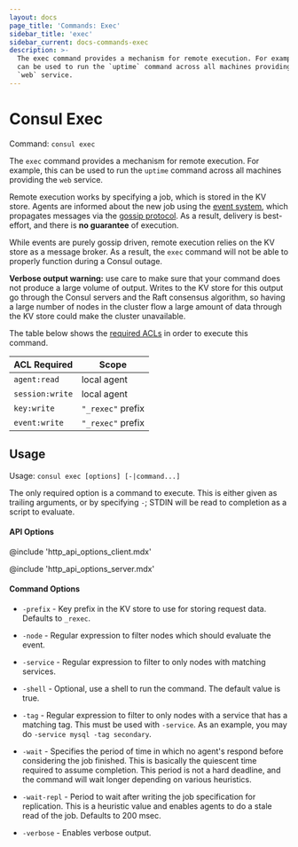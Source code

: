 ```yaml
---
layout: docs
page_title: 'Commands: Exec'
sidebar_title: 'exec'
sidebar_current: docs-commands-exec
description: >-
  The exec command provides a mechanism for remote execution. For example, this
  can be used to run the `uptime` command across all machines providing the
  `web` service.
---
```


# Consul Exec

Command: `consul exec`

The `exec` command provides a mechanism for remote execution. For example,
this can be used to run the `uptime` command across all machines providing
the `web` service.

Remote execution works by specifying a job, which is stored in the KV store.
Agents are informed about the new job using the [event system](/docs/commands/event),
which propagates messages via the [gossip protocol](/docs/internals/gossip).
As a result, delivery is best-effort, and there is **no guarantee** of execution.

While events are purely gossip driven, remote execution relies on the KV store
as a message broker. As a result, the `exec` command will not be able to
properly function during a Consul outage.

**Verbose output warning:** use care to make sure that your command does not
produce a large volume of output. Writes to the KV store for this output go
through the Consul servers and the Raft consensus algorithm, so having a large
number of nodes in the cluster flow a large amount of data through the KV store
could make the cluster unavailable.

The table below shows the [required ACLs](/api#authentication) in order to
execute this command.

| ACL Required    | Scope             |
| --------------- | ----------------- |
| `agent:read`    | local agent       |
| `session:write` | local agent       |
| `key:write`     | `"_rexec"` prefix |
| `event:write`   | `"_rexec"` prefix |

## Usage

Usage: `consul exec [options] [-|command...]`

The only required option is a command to execute. This is either given
as trailing arguments, or by specifying `-`; STDIN will be read to
completion as a script to evaluate.

#### API Options

@include 'http_api_options_client.mdx'

@include 'http_api_options_server.mdx'

#### Command Options

- `-prefix` - Key prefix in the KV store to use for storing request data.
  Defaults to `_rexec`.

- `-node` - Regular expression to filter nodes which should evaluate the event.

- `-service` - Regular expression to filter to only nodes with matching services.

- `-shell` - Optional, use a shell to run the command. The default value is true.

- `-tag` - Regular expression to filter to only nodes with a service that has
  a matching tag. This must be used with `-service`. As an example, you may
  do `-service mysql -tag secondary`.

- `-wait` - Specifies the period of time in which no agent's respond before considering
  the job finished. This is basically the quiescent time required to assume completion.
  This period is not a hard deadline, and the command will wait longer depending on
  various heuristics.

- `-wait-repl` - Period to wait after writing the job specification for replication.
  This is a heuristic value and enables agents to do a stale read of the job. Defaults
  to 200 msec.

- `-verbose` - Enables verbose output.
